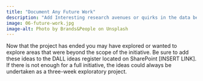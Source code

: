 ```yaml
---
title: "Document Any Future Work"
description: "Add Interesting research avenues or quirks in the data beyond the scope of the current initiative to the ideas register for future analysis by members of the DALL team."
image: 06-future-work.jpg
image-alt: Photo by Brands&People on Unsplash
---
```

  
Now that the project has ended you may have explored or wanted to explore areas that were beyond the scope of the initiative. Be sure to add these ideas to the DALL ideas register located on SharePoint [INSERT LINK]. If there is not enough for a full initiative, the ideas could always be undertaken as a three-week exploratory project.